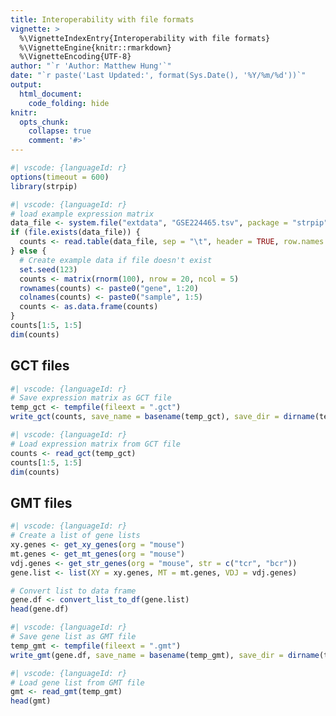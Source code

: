 ```yaml
---
title: Interoperability with file formats
vignette: >
  %\VignetteIndexEntry{Interoperability with file formats}
  %\VignetteEngine{knitr::rmarkdown}
  %\VignetteEncoding{UTF-8}
author: "`r 'Author: Matthew Hung'`"
date: "`r paste('Last Updated:', format(Sys.Date(), '%Y/%m/%d'))`"
output:
  html_document:
    code_folding: hide
knitr:
  opts_chunk:
    collapse: true
    comment: '#>'
---
```


```r
#| vscode: {languageId: r}
options(timeout = 600)
library(strpip)
```


```r
#| vscode: {languageId: r}
# load example expression matrix
data_file <- system.file("extdata", "GSE224465.tsv", package = "strpip")
if (file.exists(data_file)) {
  counts <- read.table(data_file, sep = "\t", header = TRUE, row.names = 1)
} else {
  # Create example data if file doesn't exist
  set.seed(123)
  counts <- matrix(rnorm(100), nrow = 20, ncol = 5)
  rownames(counts) <- paste0("gene", 1:20)
  colnames(counts) <- paste0("sample", 1:5)
  counts <- as.data.frame(counts)
}
counts[1:5, 1:5]
dim(counts)
```

## GCT files

```r
#| vscode: {languageId: r}
# Save expression matrix as GCT file
temp_gct <- tempfile(fileext = ".gct")
write_gct(counts, save_name = basename(temp_gct), save_dir = dirname(temp_gct))
```

```r
#| vscode: {languageId: r}
# Load expression matrix from GCT file
counts <- read_gct(temp_gct)
counts[1:5, 1:5]
dim(counts)
```
## GMT files

```r
#| vscode: {languageId: r}
# Create a list of gene lists
xy.genes <- get_xy_genes(org = "mouse")
mt.genes <- get_mt_genes(org = "mouse")
vdj.genes <- get_str_genes(org = "mouse", str = c("tcr", "bcr"))
gene.list <- list(XY = xy.genes, MT = mt.genes, VDJ = vdj.genes)

# Convert list to data frame
gene.df <- convert_list_to_df(gene.list)
head(gene.df)
```

```r
#| vscode: {languageId: r}
# Save gene list as GMT file
temp_gmt <- tempfile(fileext = ".gmt")
write_gmt(gene.df, save_name = basename(temp_gmt), save_dir = dirname(temp_gmt))
```

```r
#| vscode: {languageId: r}
# Load gene list from GMT file  
gmt <- read_gmt(temp_gmt)
head(gmt)
```